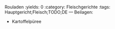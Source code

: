 Rouladen
:yields: 0
:category: Fleischgerichte
:tags: Hauptgericht;Fleisch;TODO;DE
---
Beilagen:

* Kartoffelpüree
